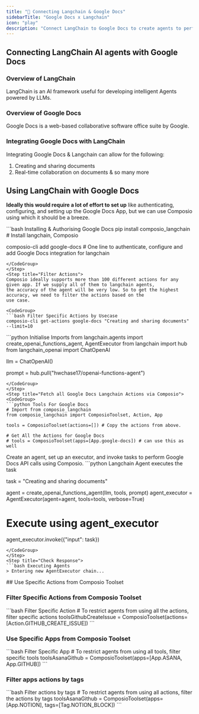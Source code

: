 ```yaml
---
title: "🚀 Connecting Langchain & Google Docs"
sidebarTitle: "Google Docs x Langchain"
icon: "play"
description: "Connect LangChain to Google Docs to create agents to perform tasks using natural language"
---
```


## Connecting LangChain AI agents with Google Docs

### Overview of LangChain

LangChain is an AI framework useful for developing intelligent Agents powered by LLMs.

### Overview of Google Docs

Google Docs is a web-based collaborative software office suite by Google.

### Integrating Google Docs with LangChain

Integrating Google Docs & Langchain can allow for the following:

1. Creating and sharing documents
2. Real-time collaboration on documents
& so many more

## Using LangChain with Google Docs

<Steps>
<Step title="Setting Up the Environment">

**Ideally this would require a lot of effort to set up** like authenticating, configuring, and setting up the Google Docs App, but we can use Composio using which it should be a breeze.

<CodeGroup>
```bash Installing & Authorising Google Docs
pip install composio_langchain # Install langchain, Composio 

composio-cli add google-docs # One line to authenticate, configure and add Google Docs integration for langchain
```
</CodeGroup>
</Step>
<Step title="Filter Actions">
Composio ideally supports more than 100 different actions for any given app. If we supply all of them to langchain agents, 
the accuracy of the agent will be very low. So to get the highest accuracy, we need to filter the actions based on the 
use case.

<CodeGroup>
```bash Filter Specific Actions by Usecase
composio-cli get-actions google-docs "Creating and sharing documents" --limit=10
```
</CodeGroup>

</Step>
<Step title="Import Base Packages">

<CodeGroup>
```python Initialise Imports
from langchain.agents import create_openai_functions_agent, AgentExecutor
from langchain import hub
from langchain_openai import ChatOpenAI


llm = ChatOpenAI()

prompt = hub.pull("hwchase17/openai-functions-agent")
```
</CodeGroup>
</Step>
<Step title="Fetch all Google Docs Langchain Actions via Composio">
<CodeGroup>
```python Tools For Google Docs
# Import from composio_langchain
from composio_langchain import ComposioToolset, Action, App

tools = ComposioToolset(actions=[]) # Copy the actions from above. 

# Get All the Actions for Google Docs
# tools = ComposioToolset(apps=[App.google-docs]) # can use this as well
```
</CodeGroup>
</Step>
<Step title="Execute the Agent">
Create an agent, set up an executor, and invoke tasks to perform Google Docs API calls using Composio. 
<CodeGroup>
```python Langchain Agent executes the task

task = "Creating and sharing documents"

agent = create_openai_functions_agent(llm, tools, prompt)
agent_executor = AgentExecutor(agent=agent, tools=tools, verbose=True)

# Execute using agent_executor
agent_executor.invoke({"input": task})
```
</CodeGroup>
</Step>
<Step title="Check Response">
```bash Executing Agents
> Entering new AgentExecutor chain...
```
</Step>
</Steps>
## Use Specific Actions from Composio Toolset

### Filter Specific Actions from Composio Toolset

<CodeGroup>
```bash Filter Specific Action
# To restrict agents from using all the actions, filter specific actions
toolsGithubCreateIssue = ComposioToolset(actions=[Action.GITHUB_CREATE_ISSUE])
```
</CodeGroup>

### Use Specific Apps from Composio Toolset
<CodeGroup>
```bash Filter Specific App
# To restrict agents from using all tools, filter specific tools
toolsAsanaGithub = ComposioToolset(apps=[App.ASANA, App.GITHUB])
```
</CodeGroup>

### Filter apps actions by tags 
<CodeGroup>
```bash Filter actions by tags
# To restrict agents from using all actions, filter the actions by tags
toolsAsanaGithub = ComposioToolset(apps=[App.NOTION], tags=[Tag.NOTION_BLOCK])
```
</CodeGroup>

